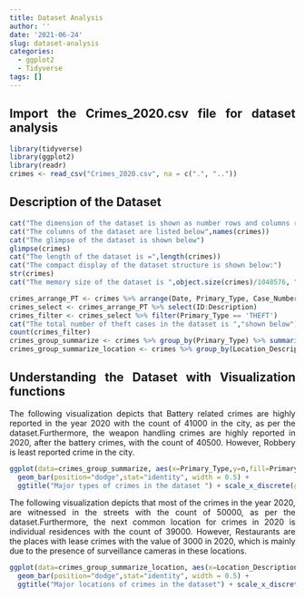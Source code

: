 ```yaml
---
title: Dataset Analysis
author: ''
date: '2021-06-24'
slug: dataset-analysis
categories:
  - ggplot2
  - Tidyverse
tags: []
---
```


<style>
body {
text-align: justify}
</style>


## Import the Crimes_2020.csv file for dataset analysis

```r

library(tidyverse)
library(ggplot2)
library(readr)
crimes <- read_csv("Crimes_2020.csv", na = c(".", ".."))
```

## Description of the Dataset 

```r
cat("The dimension of the dataset is shown as number rows and columns respectively below",dim(crimes))
cat("The columns of the dataset are listed below",names(crimes))
cat("The glimpse of the dataset is shown below")
glimpse(crimes)
cat("The length of the dataset is =",length(crimes))
cat("The compact display of the dataset structure is shown below:")
str(crimes)
cat("The memory size of the dataset is ",object.size(crimes)/1048576, "MegaBytes")
```

```r

crimes_arrange_PT <- crimes %>% arrange(Date, Primary_Type, Case_Number)
crimes_select <- crimes_arrange_PT %>% select(ID:Description)
crimes_filter <- crimes_select %>% filter(Primary_Type == 'THEFT')
cat("The total number of theft cases in the dataset is ","shown below")
count(crimes_filter)
crimes_group_summarize <- crimes %>% group_by(Primary_Type) %>% summarise(n=n()) %>% arrange(desc(n)) %>% top_n(10)
crimes_group_summarize_location <- crimes %>% group_by(Location_Description) %>% summarise(n=n()) %>% arrange(desc(n)) %>% top_n(10)
```

## Understanding the Dataset with Visualization functions

The following visualization depicts that Battery related crimes are highly reported in the year 2020 with the count of 41000 in the city, as per the dataset.Furthermore, the weapon handling crimes are highly reported in 2020, after the battery crimes,  with the count of 40500. However, Robbery is least reported crime in the city.

```r
ggplot(data=crimes_group_summarize, aes(x=Primary_Type,y=n,fill=Primary_Type)) +
  geom_bar(position="dodge",stat="identity", width = 0.5) + 
  ggtitle("Major types of crimes in the dataset ") + scale_x_discrete(guide = guide_axis(n.dodge=3))

```

The following visualization depicts that most of the crimes in the year 2020, are witnessed in the streets with the count of 50000, as per the dataset.Furthermore, the next common location for crimes in 2020 is individual residences with the count of 39000. However, Restaurants are the places with lease crimes with the value of 3000 in 2020, which is mainly due to the presence of surveillance cameras in these locations.

```r
ggplot(data=crimes_group_summarize_location, aes(x=Location_Description,y=n,fill=Location_Description)) +
  geom_bar(position="dodge",stat="identity", width = 0.5) + 
  ggtitle("Major locations of crimes in the dataset") + scale_x_discrete(guide = guide_axis(n.dodge=5))
```

